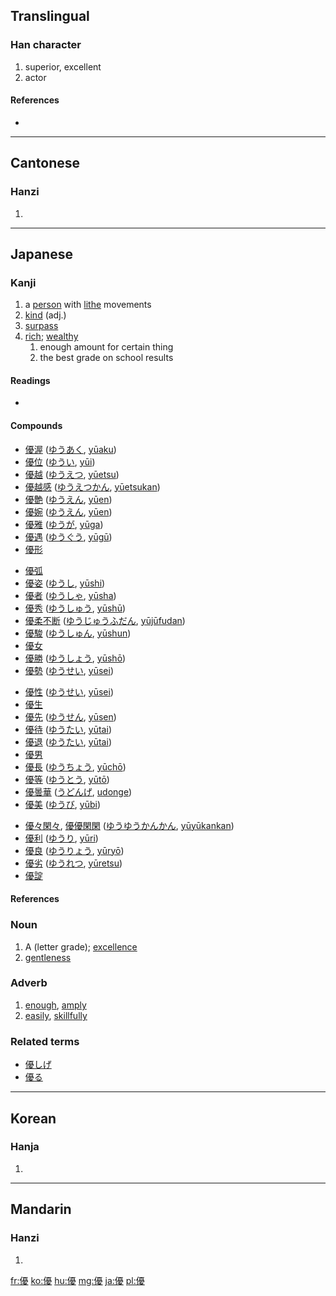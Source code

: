 {{also|优}}
==Translingual==

===Han character===
{{Han char|rn=9|rad=人|as=15|sn=17|four=2124<sub>7</sub>|canj=人一月水 (OMBE)}}

# superior, excellent
# actor

====References====
* {{Han ref|kx=0120.280|dkj=01261|dj=0254.260|hdz=10233.040|uh=512A|ud=20778|bh=C075|bd=49269}}

----

==Cantonese==

===Hanzi===
{{yue-hanzi|jyut=|y=yau1|sim=优}}

# {{defn|Cantonese}}

----

==Japanese==

===Kanji===
{{ja-kanji|grade=6|rs=人15}}

# a [[person]] with [[lithe]] movements
# [[kind]] (adj.)
# [[surpass]]
# [[rich]]; [[wealthy]]
## enough amount for certain thing
## the best grade on school results

====Readings====
* {{ja-readings|kanon=[[ゆう]] ([[yū]])|goon=[[う]] ([[u]])|kun=[[やさしい]] ([[yasashii]]), [[すぐれる]] ([[sugureru]]), [[ゆたか]] (yutaka), [[ゆうに]] (yūni), [[わざおぎ]] ([[wazaogi]])|nadzuke=[[かつ]] (katsu), [[ひろ]] (hiro), [[まさ]] (masa), [[まさる]] (masaru), [[ゆたか]] (yutaka)}}

====Compounds====
{{top4}}
* [[優渥]] ([[ゆうあく]], [[yūaku]]) 
* [[優位]] ([[ゆうい]], [[yūi]]) 
* [[優越]] ([[ゆうえつ]], [[yūetsu]]) 
* [[優越感]] ([[ゆうえつかん]], [[yūetsukan]]) 
* [[優艶]] ([[ゆうえん]], [[yūen]]) 
* [[優婉]] ([[ゆうえん]], [[yūen]]) 
* [[優雅]] ([[ゆうが]], [[yūga]]) 
* [[優遇]] ([[ゆうぐう]], [[yūgū]]) 
* [[優形]]
{{mid4}}
* [[優弧]]
* [[優姿]] ([[ゆうし]], [[yūshi]]) 
* [[優者]] ([[ゆうしゃ]], [[yūsha]]) 
* [[優秀]] ([[ゆうしゅう]], [[yūshū]]) 
* [[優柔不断]] ([[ゆうじゅうふだん]], [[yūjūfudan]]) 
* [[優駿]] ([[ゆうしゅん]], [[yūshun]]) 
* [[優女]]
* [[優勝]] ([[ゆうしょう]], [[yūshō]]) 
* [[優勢]] ([[ゆうせい]], [[yūsei]]) 
{{mid4}}
* [[優性]] ([[ゆうせい]], [[yūsei]]) 
* [[優生]]
* [[優先]] ([[ゆうせん]], [[yūsen]]) 
* [[優待]] ([[ゆうたい]], [[yūtai]]) 
* [[優退]] ([[ゆうたい]], [[yūtai]]) 
* [[優男]]
* [[優長]] ([[ゆうちょう]], [[yūchō]]) 
* [[優等]] ([[ゆうとう]], [[yūtō]]) 
* [[優曇華]] ([[うどんげ]], [[udonge]]) 
* [[優美]] ([[ゆうび]], [[yūbi]]) 
{{mid4}}
* [[優々閑々]], [[優優閑閑]] ([[ゆうゆうかんかん]], [[yūyūkankan]]) 
* [[優利]] ([[ゆうり]], [[yūri]]) 
* [[優良]] ([[ゆうりょう]], [[yūryō]]) 
* [[優劣]] ([[ゆうれつ]], [[yūretsu]]) 
* [[優諚]]
{{bottom}}

====References====
{{ja-kref
|ku= 4505
|shift= 9744
|jis= 4D25
|euc= 
|skip= 
|freq= 
|nelson= 
|newnelson= 
|njecd= 
|kld= 
|heisig= 
|tuttle= 
}}

===Noun===
{{ja-noun|k|hira=ゆう|rom=yū}}

# A (letter grade); [[excellence]]
# [[gentleness]]

===Adverb===
{{ja-pos|k|adverb|hira=ゆう|rom=yū}}

# [[enough]], [[amply]]
# [[easily]], [[skillfully]]

===Related terms===
* [[優しげ]]
* [[優る]]

----

==Korean==

===Hanja===
{{ko-hanja|hangeul=우|rv=u|mr=u}}

# {{defn|Korean}}

----

==Mandarin==

===Hanzi===
{{cmn-hanzi|sim=优|pin=[[yōu]] ([[you1]])|wg=yu<sup>1</sup>}}

# {{defn|Mandarin}}

[[fr:優]]
[[ko:優]]
[[hu:優]]
[[mg:優]]
[[ja:優]]
[[pl:優]]